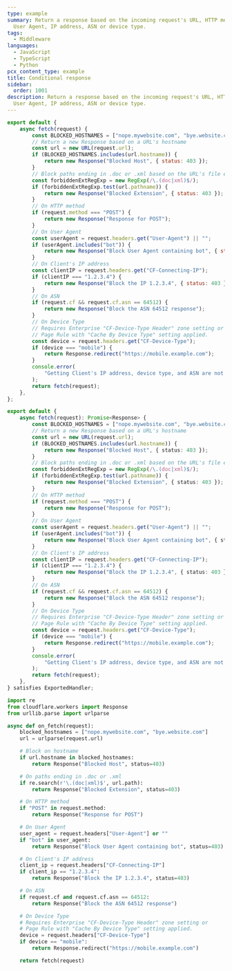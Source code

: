 ```yaml
---
type: example
summary: Return a response based on the incoming request's URL, HTTP method,
  User Agent, IP address, ASN or device type.
tags:
  - Middleware
languages:
  - JavaScript
  - TypeScript
  - Python
pcx_content_type: example
title: Conditional response
sidebar:
  order: 1001
description: Return a response based on the incoming request's URL, HTTP method,
  User Agent, IP address, ASN or device type.
---
```



<Tabs syncKey="workersExamples"> <TabItem label="JavaScript" icon="seti:javascript">

```js
export default {
	async fetch(request) {
		const BLOCKED_HOSTNAMES = ["nope.mywebsite.com", "bye.website.com"];
		// Return a new Response based on a URL's hostname
		const url = new URL(request.url);
		if (BLOCKED_HOSTNAMES.includes(url.hostname)) {
			return new Response("Blocked Host", { status: 403 });
		}
		// Block paths ending in .doc or .xml based on the URL's file extension
		const forbiddenExtRegExp = new RegExp(/\.(doc|xml)$/);
		if (forbiddenExtRegExp.test(url.pathname)) {
			return new Response("Blocked Extension", { status: 403 });
		}
		// On HTTP method
		if (request.method === "POST") {
			return new Response("Response for POST");
		}
		// On User Agent
		const userAgent = request.headers.get("User-Agent") || "";
		if (userAgent.includes("bot")) {
			return new Response("Block User Agent containing bot", { status: 403 });
		}
		// On Client's IP address
		const clientIP = request.headers.get("CF-Connecting-IP");
		if (clientIP === "1.2.3.4") {
			return new Response("Block the IP 1.2.3.4", { status: 403 });
		}
		// On ASN
		if (request.cf && request.cf.asn == 64512) {
			return new Response("Block the ASN 64512 response");
		}
		// On Device Type
		// Requires Enterprise "CF-Device-Type Header" zone setting or
		// Page Rule with "Cache By Device Type" setting applied.
		const device = request.headers.get("CF-Device-Type");
		if (device === "mobile") {
			return Response.redirect("https://mobile.example.com");
		}
		console.error(
			"Getting Client's IP address, device type, and ASN are not supported in playground. Must test on a live worker",
		);
		return fetch(request);
	},
};
```

</TabItem> <TabItem label="TypeScript" icon="seti:typescript">

```ts
export default {
	async fetch(request): Promise<Response> {
		const BLOCKED_HOSTNAMES = ["nope.mywebsite.com", "bye.website.com"];
		// Return a new Response based on a URL's hostname
		const url = new URL(request.url);
		if (BLOCKED_HOSTNAMES.includes(url.hostname)) {
			return new Response("Blocked Host", { status: 403 });
		}
		// Block paths ending in .doc or .xml based on the URL's file extension
		const forbiddenExtRegExp = new RegExp(/\.(doc|xml)$/);
		if (forbiddenExtRegExp.test(url.pathname)) {
			return new Response("Blocked Extension", { status: 403 });
		}
		// On HTTP method
		if (request.method === "POST") {
			return new Response("Response for POST");
		}
		// On User Agent
		const userAgent = request.headers.get("User-Agent") || "";
		if (userAgent.includes("bot")) {
			return new Response("Block User Agent containing bot", { status: 403 });
		}
		// On Client's IP address
		const clientIP = request.headers.get("CF-Connecting-IP");
		if (clientIP === "1.2.3.4") {
			return new Response("Block the IP 1.2.3.4", { status: 403 });
		}
		// On ASN
		if (request.cf && request.cf.asn == 64512) {
			return new Response("Block the ASN 64512 response");
		}
		// On Device Type
		// Requires Enterprise "CF-Device-Type Header" zone setting or
		// Page Rule with "Cache By Device Type" setting applied.
		const device = request.headers.get("CF-Device-Type");
		if (device === "mobile") {
			return Response.redirect("https://mobile.example.com");
		}
		console.error(
			"Getting Client's IP address, device type, and ASN are not supported in playground. Must test on a live worker",
		);
		return fetch(request);
	},
} satisfies ExportedHandler;
```

</TabItem> <TabItem label="Python" icon="seti:python">

```py
import re
from cloudflare.workers import Response
from urllib.parse import urlparse

async def on_fetch(request):
    blocked_hostnames = ["nope.mywebsite.com", "bye.website.com"]
    url = urlparse(request.url)

    # Block on hostname
    if url.hostname in blocked_hostnames:
        return Response("Blocked Host", status=403)

    # On paths ending in .doc or .xml
    if re.search(r'\.(doc|xml)$', url.path):
        return Response("Blocked Extension", status=403)

    # On HTTP method
    if "POST" in request.method:
        return Response("Response for POST")

    # On User Agent
    user_agent = request.headers["User-Agent"] or ""
    if "bot" in user_agent:
        return Response("Block User Agent containing bot", status=403)

    # On Client's IP address
    client_ip = request.headers["CF-Connecting-IP"]
    if client_ip == "1.2.3.4":
        return Response("Block the IP 1.2.3.4", status=403)

    # On ASN
    if request.cf and request.cf.asn == 64512:
        return Response("Block the ASN 64512 response")

    # On Device Type
    # Requires Enterprise "CF-Device-Type Header" zone setting or
    # Page Rule with "Cache By Device Type" setting applied.
    device = request.headers["CF-Device-Type"]
    if device == "mobile":
        return Response.redirect("https://mobile.example.com")

    return fetch(request)
```

</TabItem> </Tabs>
